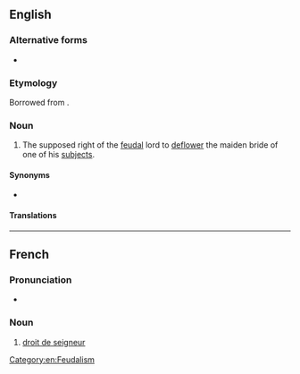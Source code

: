==English==
{{wikipedia}}

===Alternative forms===
* {{alter|en|droit du seigneur}}

===Etymology===
Borrowed from {{bor|en|fr|[[droit]] [[de]] [[seigneur]]||lord's right}}.

===Noun===
{{en-noun|head=droit de seigneur|-}}

# The supposed right of the [[feudal]] lord to [[deflower]] the maiden bride of one of his [[subject]]s.

====Synonyms====
* {{l|en|ius primae noctis}}

====Translations====
{{trans-top}}
{{trans-mid}}
{{trans-bottom}}

[[Category:en:Feudalism]]

----

==French==
{{rfv|fr}}

===Pronunciation===
* {{fr-IPA}}

===Noun===
{{fr-noun|m|-}}

# [[#English|droit de seigneur]]